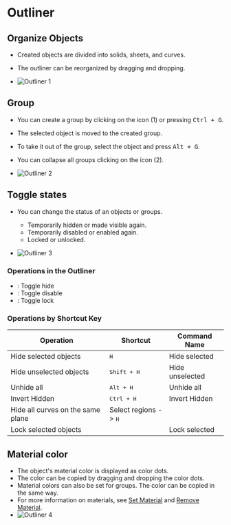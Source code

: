 
# Outliner

## Organize Objects

- Created objects are divided into solids, sheets, and curves.
- The outliner can be reorganized by dragging and dropping.

- ![Outliner 1](/img/outliner-01.png)

## Group

- You can create a group by clicking on the icon (1) or pressing <kbd>Ctrl + G</kbd>.
- The selected object is moved to the created group.
- To take it out of the group, select the object and press <kbd>Alt + G</kbd>.
- You can collapse all groups clicking on the icon (2). 

- ![Outliner 2](/img/outliner-02.png)

## Toggle states

- You can change the status of an objects or groups.
    - Temporarily hidden or made visible again.
    - Temporarily disabled or enabled again.
    - Locked or unlocked.

- ![Outliner 3](/img/outliner-03.png)

### Operations in the Outliner

- <ButtonIcon type="button-outliner-hide" double="true" />: Toggle hide
- <ButtonIcon type="button-outliner-disable" double="true" /> : Toggle disable
- <ButtonIcon type="button-outliner-disable-selection" double="true"  /> : Toggle lock

### Operations by Shortcut Key

| Operation                         | Shortcut                      | Command Name    |
| --------------------------------- | ----------------------------- | --------------- |
| Hide selected objects             | <kbd>H</kbd>                  | Hide selected   |
| Hide unselected objects           | <kbd>Shift + H</kbd>          | Hide unselected |
| Unhide all                        | <kbd>Alt + H</kbd>            | Unhide all      |
| Invert Hidden                     | <kbd>Ctrl + H</kbd>           | Invert Hidden   |
| Hide all curves on the same plane | Select regions -> <kbd>H</kbd> |                 |
| Lock selected objects             |                               | Lock selected   |


## Material color

- The object's material color is displayed as color dots.
- The color can be copied by dragging and dropping the color dots.
- Material colors can also be set for groups. The color can be copied in the same way.
- For more information on materials, see [Set Material](../common/set-material) and [Remove Material](../common/remove-material).
- ![Outliner 4](/img/outliner-04.png)









